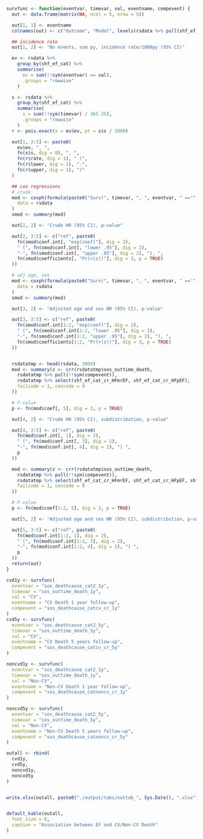 ```r
survfunc <- function(eventvar, timevar, val, eventname, compevent) {
  out <- data.frame(matrix(NA, ncol = 5, nrow = 5))

  out[1, 1] <- eventname
  colnames(out) <- c("Outcome", "Model", levels(rsdata %>% pull(shf_ef_cat)))

  ## incidence rate
  out[1, 2] <- "No events, sum py, incidence rate/1000py (95% CI)"

  ev <- rsdata %>%
    group_by(shf_ef_cat) %>%
    summarise(
      ev = sum(!!sym(eventvar) == val),
      .groups = "rowwise"
    )

  s <- rsdata %>%
    group_by(shf_ef_cat) %>%
    summarise(
      s = sum(!!sym(timevar) / 365.25),
      .groups = "rowwise"
    )
  r <- pois.exact(x = ev$ev, pt = s$s / 1000)

  out[1, 3:5] <- paste0(
    ev$ev, ", ",
    fn(s$s, dig = 0), ", ",
    fn(r$rate, dig = 1), " (",
    fn(r$lower, dig = 1), "-",
    fn(r$upper, dig = 1), ")"
  )

  ## cox regressions
  # crude
  mod <- coxph(formula(paste0("Surv(", timevar, ", ", eventvar, " =='", val, "') ~ shf_ef_cat")),
    data = rsdata
  )
  smod <- summary(mod)

  out[2, 2] <- "Crude HR (95% CI), p-value"

  out[2, 3:5] <- c("ref", paste0(
    fn(smod$conf.int[, "exp(coef)"], dig = 2),
    " (", fn(smod$conf.int[, "lower .95"], dig = 2),
    "-", fn(smod$conf.int[, "upper .95"], dig = 2), "), ",
    fn(smod$coefficients[, "Pr(>|z|)"], dig = 3, p = TRUE)
  ))

  # adj age, sex
  mod <- coxph(formula(paste0("Surv(", timevar, ", ", eventvar, " =='", val, "') ~ shf_ef_cat + shf_sex + shf_age")),
    data = rsdata
  )
  smod <- summary(mod)

  out[3, 2] <- "Adjusted age and sex HR (95% CI), p-value"

  out[3, 3:5] <- c("ref", paste0(
    fn(smod$conf.int[1:2, "exp(coef)"], dig = 2),
    " (", fn(smod$conf.int[1:2, "lower .95"], dig = 2),
    "-", fn(smod$conf.int[1:2, "upper .95"], dig = 2), "), ",
    fn(smod$coefficients[1:2, "Pr(>|z|)"], dig = 3, p = TRUE)
  ))


  rsdatatmp <- head(rsdata, 3000)
  mod <- summary(z <- crr(rsdatatmp$sos_outtime_death,
    rsdatatmp %>% pull(!!sym(compevent)),
    rsdatatmp %>% select(shf_ef_cat_cr_HFmrEF, shf_ef_cat_cr_HFpEF),
    failcode = 1, cencode = 0
  ))

  # P-value
  p <- fn(mod$coef[, 5], dig = 3, p = TRUE)

  out[4, 2] <- "Crude HR (95% CI), subdistribution, p-value"

  out[4, 3:5] <- c("ref", paste0(
    fn(mod$conf.int[, 1], dig = 2),
    " (", fn(mod$conf.int[, 3], dig = 2),
    "-", fn(mod$conf.int[, 4], dig = 2), ") ",
    p
  ))

  mod <- summary(z <- crr(rsdatatmp$sos_outtime_death,
    rsdatatmp %>% pull(!!sym(compevent)),
    rsdatatmp %>% select(shf_ef_cat_cr_HFmrEF, shf_ef_cat_cr_HFpEF, shf_sex_cr_Male, shf_age),
    failcode = 1, cencode = 0
  ))

  # P-value
  p <- fn(mod$coef[1:2, 5], dig = 3, p = TRUE)

  out[5, 2] <- "Adjusted age and sex HR (95% CI), subdistribution, p-value"

  out[5, 3:5] <- c("ref", paste0(
    fn(mod$conf.int[1:2, 1], dig = 2),
    " (", fn(mod$conf.int[1:2, 3], dig = 2),
    "-", fn(mod$conf.int[1:2, 4], dig = 2), ") ",
    p
  ))
  return(out)
}

cvd1y <- survfunc(
  eventvar = "sos_deathcause_cat2_1y",
  timevar = "sos_outtime_death_1y",
  val = "CV",
  eventname = "CV Death 1 year follow-up",
  compevent = "sos_deathcause_catcv_cr_1y"
)
cvd5y <- survfunc(
  eventvar = "sos_deathcause_cat2_5y",
  timevar = "sos_outtime_death_5y",
  val = "CV",
  eventname = "CV Death 5 years follow-up",
  compevent = "sos_deathcause_catcv_cr_5y"
)

noncvd1y <- survfunc(
  eventvar = "sos_deathcause_cat2_1y",
  timevar = "sos_outtime_death_1y",
  val = "Non-CV",
  eventname = "Non-CV Death 1 year follow-up",
  compevent = "sos_deathcause_catnoncv_cr_1y"
)

noncvd5y <- survfunc(
  eventvar = "sos_deathcause_cat2_5y",
  timevar = "sos_outtime_death_5y",
  val = "Non-CV",
  eventname = "Non-CV Death 5 years follow-up",
  compevent = "sos_deathcause_catnoncv_cr_5y"
)

outall <- rbind(
  cvd1y,
  cvd5y,
  noncvd1y,
  noncvd5y
)


write.xlsx(outall, paste0("./output/tabs/outtab_", Sys.Date(), ".xlsx"), rowNames = FALSE)


default_kable(outall,
  font_size = 6,
  caption = "Association between EF and CV/Non-CV Death"
)
```
